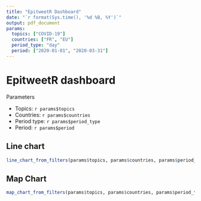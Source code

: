 ```yaml
---
title: "EpitweetR Dashboard"
date: "`r format(Sys.time(), '%d %B, %Y')`"
output: pdf_document
params:
  topics: ["COVID-19"]
  countries: ["FR", "EU"]
  period_type: "day"
  period: ["2020-01-01", "2020-03-31"]
---
```


# EpitweetR dashboard
Parameters

* Topics: `r params$topics`
* Countries: `r params$countries`
* Period type: `r params$period_type`
* Period: `r params$period`

## Line chart
```r
line_chart_from_filters(params$topics, params$countries, params$period_type, params$period)$chart
```

## Map Chart
```r
map_chart_from_filters(params$topics, params$countries, params$period_type, params$period)$chart
```
